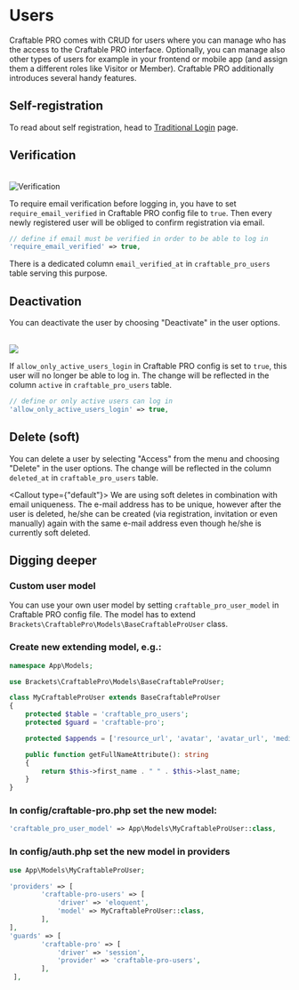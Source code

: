
# Users

Craftable PRO comes with CRUD for users where you can manage who has the access to the Craftable PRO interface. Optionally, you can manage also other types of users for example in your frontend or mobile app (and assign them a different roles like Visitor or Member). Craftable PRO additionally introduces several handy features.

## Self-registration

To read about self registration, head to [Traditional Login](/v3/basic-features/authentication#traditional-login) page.

## Verification

<br />
<Image alt="Verification" src="/images/activate.png" />

To require email verification before logging in, you have to set `require_email_verified` in Craftable PRO config file to `true`. Then every newly registered user will be obliged to confirm registration via email.

```php filename="config/craftable-pro.php"
// define if email must be verified in order to be able to log in
'require_email_verified' => true,
```

There is a dedicated column `email_verified_at` in `craftable_pro_users` table serving this purpose.

## Deactivation

You can deactivate the user by choosing "Deactivate" in the user options.

<br />

<Image src="/images/deactivate-button.png" />

If `allow_only_active_users_login` in Craftable PRO config is set to `true`, this user will no longer be able to log in. The change will be reflected in the column `active` in `craftable_pro_users` table.

```php filename="config/craftable-pro.php"
// define or only active users can log in
'allow_only_active_users_login' => true,
```

## Delete (soft)

You can delete a user by selecting "Access" from the menu and choosing "Delete" in the user options. The change will be reflected in the column `deleted_at` in `craftable_pro_users` table.

<Callout type={"default"}>
  We are using soft deletes in combination with email uniqueness. The e-mail
  address has to be unique, however after the user is deleted, he/she can be
  created (via registration, invitation or even manually) again with the same
  e-mail address even though he/she is currently soft deleted.
</Callout>

## Digging deeper

### Custom user model

You can use your own user model by setting `craftable_pro_user_model` in Craftable PRO config file. The model has to extend `Brackets\CraftablePro\Models\BaseCraftableProUser` class.

<div className="steps-container">

### Create new extending model, e.g.:

```php
namespace App\Models;

use Brackets\CraftablePro\Models\BaseCraftableProUser;

class MyCraftableProUser extends BaseCraftableProUser
{
    protected $table = 'craftable_pro_users';
    protected $guard = 'craftable-pro';

    protected $appends = ['resource_url', 'avatar', 'avatar_url', 'media_details', 'has_enabled_two_factor_authentication', 'full_name'];

    public function getFullNameAttribute(): string
    {
        return $this->first_name . " " . $this->last_name;
    }
}
```

### In config/craftable-pro.php set the new model:
```php filename="config/craftable-pro.php"
'craftable_pro_user_model' => App\Models\MyCraftableProUser::class,
```

### In config/auth.php set the new model in providers
```php filename="config/auth.php"
use App\Models\MyCraftableProUser;

'providers' => [
        'craftable-pro-users' => [
            'driver' => 'eloquent',
            'model' => MyCraftableProUser::class,
        ],
],
'guards' => [
        'craftable-pro' => [
            'driver' => 'session',
            'provider' => 'craftable-pro-users',
        ],
 ],
```

</div>